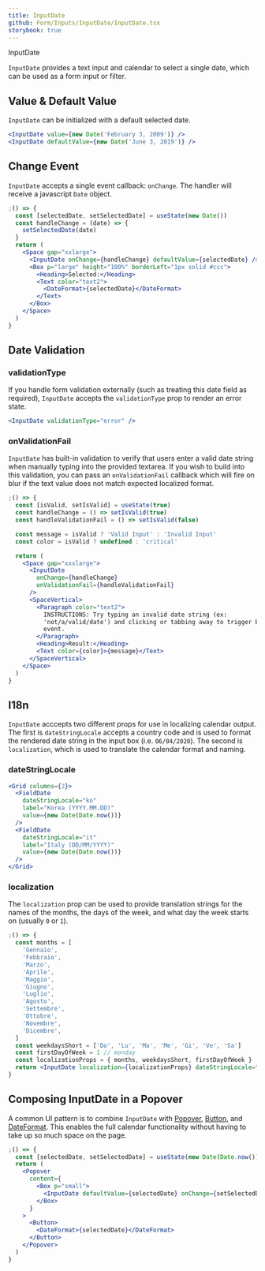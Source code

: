 ```yaml
---
title: InputDate
github: Form/Inputs/InputDate/InputDate.tsx
storybook: true
---
```



<Message>InputDate</Message>

`InputDate` provides a text input and calendar to select a single date, which can be used as a form input or filter.

## Value & Default Value

`InputDate` can be initialized with a default selected date.

```jsx
<InputDate value={new Date('February 3, 2009')} />
<InputDate defaultValue={new Date('June 3, 2019')} />
```

## Change Event

`InputDate` accepts a single event callback: `onChange`. The handler will receive a javascript `Date` object.

```jsx
;() => {
  const [selectedDate, setSelectedDate] = useState(new Date())
  const handleChange = (date) => {
    setSelectedDate(date)
  }
  return (
    <Space gap="xxlarge">
      <InputDate onChange={handleChange} defaultValue={selectedDate} />
      <Box p="large" height="100%" borderLeft="1px solid #ccc">
        <Heading>Selected:</Heading>
        <Text color="text2">
          <DateFormat>{selectedDate}</DateFormat>
        </Text>
      </Box>
    </Space>
  )
}
```

## Date Validation

### validationType

If you handle form validation externally (such as treating this date field as required), `InputDate` accepts the `validationType` prop to render an error state.

```jsx
<InputDate validationType="error" />
```

### onValidationFail

`InputDate` has built-in validation to verify that users enter a valid date string when manually typing into the provided textarea. If you wish to build into this validation, you can pass an `onValidationFail` callback which will fire on blur if the text value does not match expected localized format.

```jsx
;() => {
  const [isValid, setIsValid] = useState(true)
  const handleChange = () => setIsValid(true)
  const handleValidationFail = () => setIsValid(false)

  const message = isValid ? 'Valid Input' : 'Invalid Input'
  const color = isValid ? undefined : 'critical'

  return (
    <Space gap="xxxlarge">
      <InputDate
        onChange={handleChange}
        onValidationFail={handleValidationFail}
      />
      <SpaceVertical>
        <Paragraph color="text2">
          INSTRUCTIONS: Try typing an invalid date string (ex:
          'not/a/valid/date') and clicking or tabbing away to trigger blur
          event.
        </Paragraph>
        <Heading>Result:</Heading>
        <Text color={color}>{message}</Text>
      </SpaceVertical>
    </Space>
  )
}
```

## I18n

`InputDate` acccepts two different props for use in localizing calendar output. The first is `dateStringLocale` accepts a country code and is used to format the rendered date string in the input box (i.e. `06/04/2020`). The second is `localization`, which is used to translate the calendar format and naming.

### dateStringLocale

```jsx
<Grid columns={2}>
  <FieldDate
    dateStringLocale="ko"
    label="Korea (YYYY.MM.DD)"
    value={new Date(Date.now())}
  />
  <FieldDate
    dateStringLocale="it"
    label="Italy (DD/MM/YYYY)"
    value={new Date(Date.now())}
  />
</Grid>
```

### localization

The `localization` prop can be used to provide translation strings for the names of the months, the days of the week, and what day the week starts on (usually `0` or `1`).

```jsx
;() => {
  const months = [
    'Gennaio',
    'Febbraio',
    'Marzo',
    'Aprile',
    'Maggio',
    'Giugno',
    'Luglio',
    'Agosto',
    'Settembre',
    'Ottobre',
    'Novembre',
    'Dicembre',
  ]
  const weekdaysShort = ['Do', 'Lu', 'Ma', 'Me', 'Gi', 'Ve', 'Sa']
  const firstDayOfWeek = 1 // monday
  const localizationProps = { months, weekdaysShort, firstDayOfWeek }
  return <InputDate localization={localizationProps} dateStringLocale="it" />
}
```

## Composing InputDate in a Popover

A common UI pattern is to combine `InputDate` with [Popover](/components/overlays/popover), [Button](/components/actions/button), and [DateFormat](/components/content/date-time-format). This enables the full calendar functionality without having to take up so much space on the page.

```jsx
;() => {
  const [selectedDate, setSelectedDate] = useState(new Date(Date.now()))
  return (
    <Popover
      content={
        <Box p="small">
          <InputDate defaultValue={selectedDate} onChange={setSelectedDate} />
        </Box>
      }
    >
      <Button>
        <DateFormat>{selectedDate}</DateFormat>
      </Button>
    </Popover>
  )
}
```
